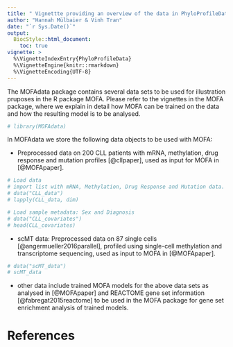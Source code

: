 ```yaml
---
title: " Vignettte providing an overview of the data in PhyloProfileData"
author: "Hannah Mülbaier & Vinh Tran"
date: "`r Sys.Date()`"
output:
  BiocStyle::html_document:
    toc: true
vignette: >
  %\VignetteIndexEntry{PhyloProfileData}
  %\VignetteEngine{knitr::rmarkdown}
  %\VignetteEncoding{UTF-8}
---
```


The MOFAdata package contains several data sets to be used
for illustration pruposes in the R package MOFA. 
Please refer to the vignettes in the MOFA package,
where we explain in detail how MOFA can be trained on the data
and how the resulting model is to be analysed.

```r
# library(MOFAdata)
```

In MOFAdata we store the following data objects to be used with MOFA:

* Preprocessed data on 200 CLL patients with
mRNA, methylation, drug response and mutation profiles [@cllpaper],
used as input for MOFA in [@MOFApaper].

```r
# Load data
# import list with mRNA, Methylation, Drug Response and Mutation data. 
# data("CLL_data") 
# lapply(CLL_data, dim) 

# Load sample metadata: Sex and Diagnosis
# data("CLL_covariates")
# head(CLL_covariates)
```

* scMT data: Preprocessed data on 87 single cells [@angermueller2016parallel],
profiled using single-cell methylation and transcriptome sequencing,
used as input to MOFA in  [@MOFApaper].

```r
# data("scMT_data") 
# scMT_data
```

* other data include trained MOFA models for the above data sets
as analysed in [@MOFApaper] and REACTOME gene set information
[@fabregat2015reactome] to be used in the MOFA package
for gene set enrichment analysis of trained models.

# References